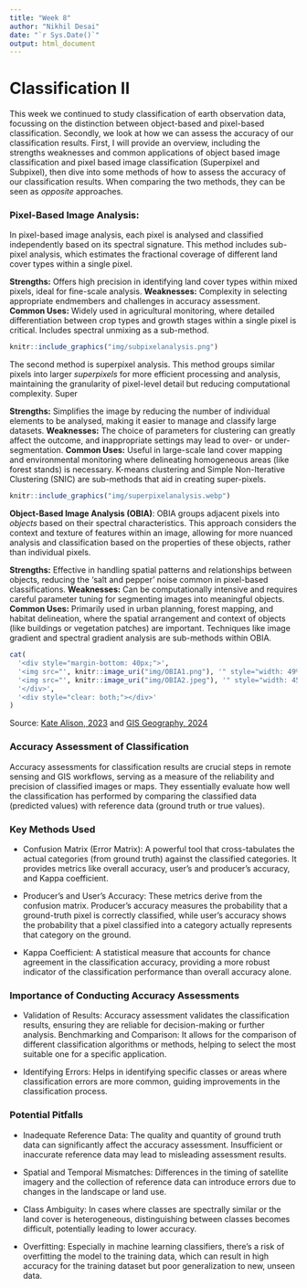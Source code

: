 ```yaml
---
title: "Week 8"
author: "Nikhil Desai"
date: "`r Sys.Date()`"
output: html_document
---
```


# Classification II

This week we continued to study classification of earth observation data, focussing on the distinction between object-based and pixel-based classification. Secondly, we look at how we can assess the accuracy of our classification results. First, I will provide an overview, including the strengths weaknesses and common applications of object based image classification and pixel based image classification (Superpixel and Subpixel), then dive into some methods of how to assess the accuracy of our classification results. When comparing the two methods, they can be seen as *opposite* approaches.


### **Pixel-Based Image Analysis**:

In pixel-based image analysis, each pixel is analysed and classified independently based on its spectral signature. This method includes sub-pixel analysis, which estimates the fractional coverage of different land cover types within a single pixel. 

**Strengths:** Offers high precision in identifying land cover types within mixed pixels, ideal for fine-scale analysis.
**Weaknesses:** Complexity in selecting appropriate endmembers and challenges in accuracy assessment.
**Common Uses:** Widely used in agricultural monitoring, where detailed differentiation between crop types and growth stages within a single pixel is critical. Includes spectral unmixing as a sub-method.

```r
knitr::include_graphics("img/subpixelanalysis.png")
```

The second method is superpixel analysis. This method groups similar pixels into larger *superpixels* for more efficient processing and analysis, maintaining the granularity of pixel-level detail but reducing computational complexity. Super

**Strengths:** Simplifies the image by reducing the number of individual elements to be analysed, making it easier to manage and classify large datasets.
**Weaknesses:** The choice of parameters for clustering can greatly affect the outcome, and inappropriate settings may lead to over- or under-segmentation.
**Common Uses:** Useful in large-scale land cover mapping and environmental monitoring where delineating homogeneous areas (like forest stands) is necessary. K-means clustering and Simple Non-Iterative Clustering (SNIC) are sub-methods that aid in creating super-pixels.

```r
knitr::include_graphics("img/superpixelanalysis.webp")
```

**Object-Based Image Analysis (OBIA)**: OBIA groups adjacent pixels into *objects* based on their spectral characteristics. This approach considers the context and texture of features within an image, allowing for more nuanced analysis and classification based on the properties of these objects, rather than individual pixels.

**Strengths:** Effective in handling spatial patterns and relationships between objects, reducing the 'salt and pepper' noise common in pixel-based classifications.
**Weaknesses:** Can be computationally intensive and requires careful parameter tuning for segmenting images into meaningful objects.
**Common Uses:** Primarily used in urban planning, forest mapping, and habitat delineation, where the spatial arrangement and context of objects (like buildings or vegetation patches) are important. Techniques like image gradient and spectral gradient analysis are sub-methods within OBIA.


```r
cat(
  '<div style="margin-bottom: 40px;">',
  '<img src="', knitr::image_uri("img/OBIA1.png"), '" style="width: 49%; float: left; margin-right: 2%;" />',
  '<img src="', knitr::image_uri("img/OBIA2.jpeg"), '" style="width: 45.5%; float: right;" />',
  '</div>',
  '<div style="clear: both;"></div>'
)
```

Source: [Kate Alison, 2023](https://www.udemy.com/course/object-based-image-analysis-classification-in-qgisarcgis/) and [GIS Geography, 2024](https://gisgeography.com/obia-object-based-image-analysis-geobia/)

### Accuracy Assessment of Classification

Accuracy assessments for classification results are crucial steps in remote sensing and GIS workflows, serving as a measure of the reliability and precision of classified images or maps. They essentially evaluate how well the classification has performed by comparing the classified data (predicted values) with reference data (ground truth or true values).

### Key Methods Used

* Confusion Matrix (Error Matrix): A powerful tool that cross-tabulates the actual categories (from ground truth) against the classified categories. It provides metrics like overall accuracy, user’s and producer’s accuracy, and 
Kappa coefficient.

* Producer’s and User’s Accuracy: These metrics derive from the confusion matrix. Producer's accuracy measures the probability that a ground-truth pixel is correctly classified, while user's accuracy shows the probability that a pixel classified into a category actually represents that category on the ground.

* Kappa Coefficient: A statistical measure that accounts for chance agreement in the classification accuracy, providing a more robust indicator of the classification performance than overall accuracy alone.

### Importance of Conducting Accuracy Assessments

* Validation of Results: Accuracy assessment validates the classification results, ensuring they are reliable for decision-making or further analysis.
Benchmarking and Comparison: It allows for the comparison of different classification algorithms or methods, helping to select the most suitable one for a specific application.

* Identifying Errors: Helps in identifying specific classes or areas where classification errors are more common, guiding improvements in the classification process.

### Potential Pitfalls

* Inadequate Reference Data: The quality and quantity of ground truth data can significantly affect the accuracy assessment. Insufficient or inaccurate reference data may lead to misleading assessment results.

* Spatial and Temporal Mismatches: Differences in the timing of satellite imagery and the collection of reference data can introduce errors due to changes in the landscape or land use.

* Class Ambiguity: In cases where classes are spectrally similar or the land cover is heterogeneous, distinguishing between classes becomes difficult, potentially leading to lower accuracy.

* Overfitting: Especially in machine learning classifiers, there's a risk of overfitting the model to the training data, which can result in high accuracy for the training dataset but poor generalization to new, unseen data.

